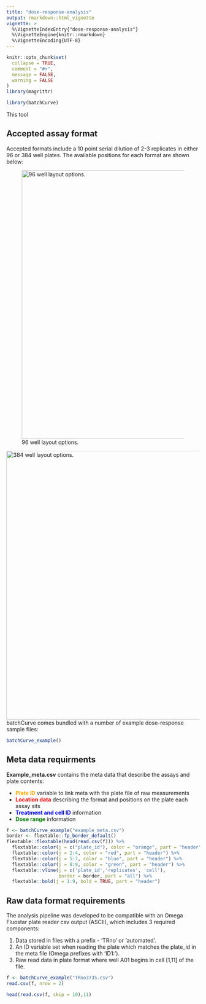 ```yaml
---
title: "dose-response-analysis"
output: rmarkdown::html_vignette
vignette: >
  %\VignetteIndexEntry{"dose-response-analysis"}
  %\VignetteEngine{knitr::rmarkdown}
  %\VignetteEncoding{UTF-8}
---
```


```r
knitr::opts_chunk$set(
  collapse = TRUE,
  comment = "#>",
  message = FALSE, 
  warning = FALSE
)
library(magrittr)
```

```r
library(batchCurve)
```
This tool 

## Accepted assay format 

Accepted formats include a 10 point serial dilution of 2-3 replicates in either 96 or 384 well plates. The available positions for each format are shown below:

![96 well layout options.](layout_96w.png){width=700px}

![384 well layout options.](layout_384w.png){width=700px}
batchCurve comes bundled with a number of example dose-response sample files: 

```r
batchCurve_example()
```



## Meta data requirments

**Example_meta.csv** contains the meta data that describe the assays and plate contents:

* <span style="color: orange;">**Plate ID**</span> variable to link meta with the plate file of raw measurements
* <span style="color: red;">**Location data**</span> describing the format and positions on the plate each assay sits
* <span style="color: blue;">**Treatment and cell ID**</span> information
* <span style="color: green;">**Dose range**</span> information


```r
f <- batchCurve_example("example_meta.csv")
border <- flextable::fp_border_default()
flextable::flextable(head(read.csv(f))) %>%
  flextable::color(j = c("plate_id"), color = "orange", part = "header") %>%
  flextable::color(j = 2:4, color = "red", part = "header") %>%
  flextable::color(j = 5:7, color = "blue", part = "header") %>%
  flextable::color(j = 8:9, color = "green", part = "header") %>%  
  flextable::vline(j = c('plate_id','replicates', 'cell'), 
                   border = border, part = "all") %>% 
  flextable::bold(j = 1:9, bold = TRUE, part = "header")

```


## Raw data format requirements

The analysis pipeline was developed to be compatible with an Omega Fluostar plate reader  csv output (ASCII), which includes 3 required components:

1. Data stored in files with a prefix - 'TRno' or 'automated'.
2. An ID variable set when reading the plate which matches the plate_id in the meta file (Omega prefixes with 'ID1:').
3. Raw read data in plate format where well A01 begins in cell [1,11] of the file.


```r
f <- batchCurve_example("TRno3735.csv")
read.csv(f, nrow = 2)
```
 
```r
head(read.csv(f, skip = 10),11)
```

